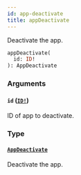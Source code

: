 ```yaml
---
id: app-deactivate
title: appDeactivate
---
```


Deactivate the app.

```graphql
appDeactivate(
  id: ID!
): AppDeactivate

```

### Arguments

#### `id` ([`ID!`](../../../developer/api-reference/scalars/id))

ID of app to deactivate.

### Type

#### [`AppDeactivate`](../../../developer/api-reference/objects/app-deactivate)

Deactivate the app.

